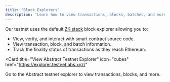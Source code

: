 ```yaml
---
title: "Block Explorers"
description: "Learn how to view transactions, blocks, batches, and more on Abstract block explorers."
---
```


Our testnet uses the default
[ZK stack](/how-abstract-works/architecture/layer-2s#what-is-the-zk-stack)
block explorer allowing you to:

- View, verify, and interact with smart contract source code.
- View transaction, block, and batch information.
- Track the finality status of transactions as they reach Ethereum.

<Card
  title="View Abstract Testnet Explorer"
  icon="cubes"
  href="https://explorer.testnet.abs.xyz/"
>
  Go to the Abstract testnet explorer to view transactions, blocks, and more.
</Card>
